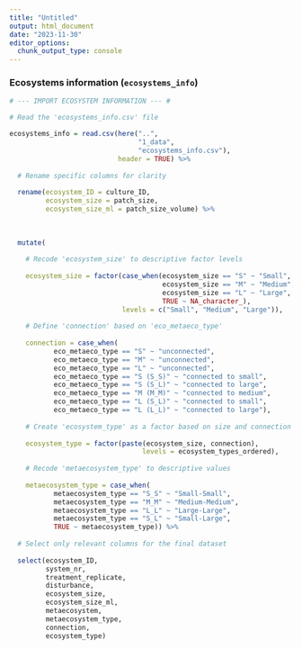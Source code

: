 ```yaml
---
title: "Untitled"
output: html_document
date: "2023-11-30"
editor_options: 
  chunk_output_type: console
---
```


### Ecosystems information (`ecosystems_info`)

```r

# --- IMPORT ECOSYSTEM INFORMATION --- #

# Read the 'ecosystems_info.csv' file

ecosystems_info = read.csv(here("..",
                                "1_data", 
                                "ecosystems_info.csv"), 
                           header = TRUE) %>%
  
  # Rename specific columns for clarity
  
  rename(ecosystem_ID = culture_ID,
         ecosystem_size = patch_size,
         ecosystem_size_ml = patch_size_volume) %>%
  
  
  
  mutate(
    
    # Recode 'ecosystem_size' to descriptive factor levels
    
    ecosystem_size = factor(case_when(ecosystem_size == "S" ~ "Small",
                                      ecosystem_size == "M" ~ "Medium",
                                      ecosystem_size == "L" ~ "Large",
                                      TRUE ~ NA_character_),
                            levels = c("Small", "Medium", "Large")), 
    
    # Define 'connection' based on 'eco_metaeco_type'
    
    connection = case_when(
           eco_metaeco_type == "S" ~ "unconnected",
           eco_metaeco_type == "M" ~ "unconnected",
           eco_metaeco_type == "L" ~ "unconnected",
           eco_metaeco_type == "S (S_S)" ~ "connected to small",
           eco_metaeco_type == "S (S_L)" ~ "connected to large",
           eco_metaeco_type == "M (M_M)" ~ "connected to medium",
           eco_metaeco_type == "L (S_L)" ~ "connected to small",
           eco_metaeco_type == "L (L_L)" ~ "connected to large"), 
    
    # Create 'ecosystem_type' as a factor based on size and connection
    
    ecosystem_type = factor(paste(ecosystem_size, connection),
                                 levels = ecosystem_types_ordered),
    
    # Recode 'metaecosystem_type' to descriptive values
    
    metaecosystem_type = case_when(
           metaecosystem_type == "S_S" ~ "Small-Small",
           metaecosystem_type == "M_M" ~ "Medium-Medium",
           metaecosystem_type == "L_L" ~ "Large-Large",
           metaecosystem_type == "S_L" ~ "Small-Large",
           TRUE ~ metaecosystem_type)) %>% 
  
  # Select only relevant columns for the final dataset
  
  select(ecosystem_ID,
         system_nr,
         treatment_replicate,
         disturbance,
         ecosystem_size,
         ecosystem_size_ml,
         metaecosystem,
         metaecosystem_type,
         connection,
         ecosystem_type)
```